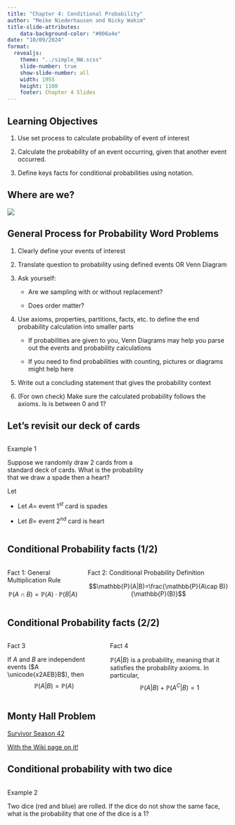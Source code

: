 ```yaml
---
title: "Chapter 4: Conditional Probability"
author: "Meike Niederhausen and Nicky Wakim"
title-slide-attributes:
    data-background-color: "#006a4e"
date: "10/09/2024"
format: 
  revealjs:
    theme: "../simple_NW.scss"
    slide-number: true
    show-slide-number: all
    width: 1955
    height: 1100
    footer: Chapter 4 Slides
---
```


## Learning Objectives

1.  Use set process to calculate probability of event of interest

2.  Calculate the probability of an event occurring, given that another event occurred.

3.  Define keys facts for conditional probabilities using notation.

## Where are we?

![](../img_slides/course_map.png){fig-align="center"}


## General Process for Probability Word Problems

1.  Clearly define your events of interest

2.  Translate question to probability using defined events OR Venn Diagram

3.  Ask yourself:

    -   Are we sampling with or without replacement?

    -   Does order matter?

4.  Use axioms, properties, partitions, facts, etc. to define the end probability calculation into smaller parts

    -   If probabilities are given to you, Venn Diagrams may help you parse out the events and probability calculations

    -   If you need to find probabilities with counting, pictures or diagrams might help here

5.  Write out a concluding statement that gives the probability context

6.  (For own check) Make sure the calculated probability follows the axioms. Is is between 0 and 1?

## Let's revisit our deck of cards

::: columns
::: {.column width="35%"}
::: example
::: ex-title
Example 1
:::

::: ex-cont
Suppose we randomly draw 2 cards from a standard deck of cards. What is the probability that we draw a spade then a heart?
:::
:::

Let

-   Let $A =$ event $1^{st}$ card is spades

-   Let $B =$ event $2^{nd}$ card is heart
:::

::: column
:::
:::

## Conditional Probability facts (1/2)

::: columns
::: column
::: fact
::: fact-title
Fact 1: General Multiplication Rule
:::

::: fact-cont
$$\mathbb{P}(A\cap B)=\mathbb{P}(A)\cdot\mathbb{P}(B|A)$$
:::
:::
:::

::: column
::: fact
::: fact-title
Fact 2: Conditional Probability Definition
:::

::: fact-cont
$$\mathbb{P}(A|B)=\frac{\mathbb{P}(A\cap B)}{\mathbb{P}(B)}$$
:::
:::
:::
:::

## Conditional Probability facts (2/2)

::: columns
::: column
::: fact
::: fact-title
Fact 3
:::

::: fact-cont
If $A$ and $B$ are independent events ($A \unicode{x2AEB}B$), then $$\mathbb{P}(A|B) = \mathbb{P}(A)$$
:::
:::
:::

::: column
::: fact
::: fact-title
Fact 4
:::

::: fact-cont
$\mathbb{P}(A|B)$ is a probability, meaning that it satisfies the probability axioms. In particular, $$\mathbb{P}(A|B) + \mathbb{P}(A^C|B) = 1$$
:::
:::
:::
:::

## Monty Hall Problem

[Survivor Season 42](https://www.youtube.com/watch?v=6JGyiISwY1k)

[With the Wiki page on it!](https://en.wikipedia.org/wiki/Monty_Hall_problem)

## Conditional probability with two dice

::: columns
::: column
::: example
::: ex-title
Example 2
:::

::: ex-cont
Two dice (red and blue) are rolled. If the dice do not show the same face, what is the probability that one of the dice is a 1?
:::
:::
:::
:::
